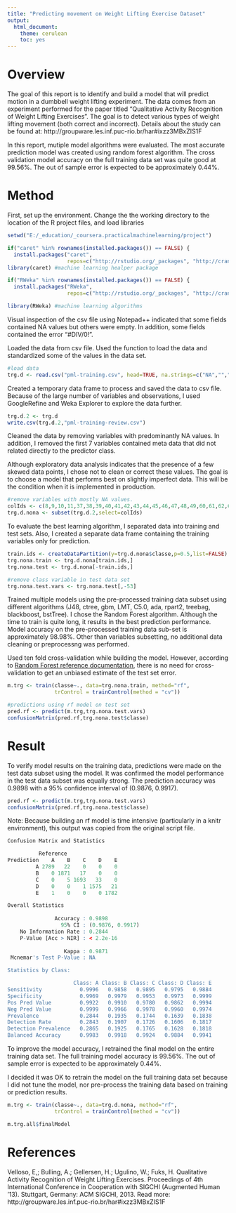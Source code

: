 ```yaml
---
title: "Predicting movement on Weight Lifting Exercise Dataset"
output:
  html_document:
    theme: cerulean
    toc: yes
---
```

# Overview
The goal of this report is to identify and build a model that will predict motion in a dumbbell weight lifting experiment. The data comes from an experiment performed for the paper titled "Qualitative Activity Recognition of Weight Lifting Exercises". The goal is to detect various types of weight lifting movement (both correct and incorrect). Details about the study can be found at: http://groupware.les.inf.puc-rio.br/har#ixzz3MBxZIS1F

In this report, mutiple model algorithms were evaluated. The most accurate prediction model was created using random forest algorithm. The cross validation model accuracy on the full training data set was quite good at 99.56%. The out of sample error is expected to be approximately 0.44%.

# Method
First, set up the environment. Change the the working directory to the location of the R project files, and load libraries

```r

setwd("E:/_education/_coursera.practicalmachinelearning/project")

if("caret" %in% rownames(installed.packages()) == FALSE) {
  install.packages("caret",
                   repos=c("http://rstudio.org/_packages", "http://cran.rstudio.com"))}
library(caret) #machine learning healper package

if("RWeka" %in% rownames(installed.packages()) == FALSE) {
  install.packages("RWeka",
                   repos=c("http://rstudio.org/_packages", "http://cran.rstudio.com"))}

library(RWeka) #machine learning algorithms
```

Visual inspection of the csv file using Notepad++ indicated that some fields contained NA values but others were empty. In addition, some fields contained the error "#DIV/0!". 

Loaded the data from csv file. Used the function to load the data and standardized some of the values in the data set.
```r
#load data
trg.d <- read.csv("pml-training.csv", head=TRUE, na.strings=c("NA","","#DIV/0!"))

```

Created a temporary data frame to process and saved the data to csv file. Because of the large number of variables and observations, I used GoogleRefine and Weka Explorer to explore the data further.

```r
trg.d.2 <- trg.d
write.csv(trg.d.2,"pml-training-review.csv")
```

Cleaned the data by removing variables with predominantly NA values. In addition, I removed the first 7 variables contained meta data that did not related directly to the predictor class. 

Although exploratory data analysis indicates that the presence of a few skewed data points, I chose not to clean or correct these values. The goal is to choose a model that performs best on slightly imperfect data. This will be the condition when it is implemented in production.

```r
#remove variables with mostly NA values.
colIds <- c(8,9,10,11,37,38,39,40,41,42,43,44,45,46,47,48,49,60,61,62,63,64,65,66,67,68,84,85,86,102,113,114,115,116,117,118,119,120,121,122,123,124,140,151,152,153,154,155,156,157,158,159,160)
trg.d.nona <- subset(trg.d.2,select=colIds)
```

To evaluate the best learning algorithm, I separated data into training and test sets. Also, I created a separate data frame containing the training variables only for prediction.

```r
train.ids <- createDataPartition(y=trg.d.nona$classe,p=0.5,list=FALSE)
trg.nona.train <- trg.d.nona[train.ids,]
trg.nona.test <- trg.d.nona[-train.ids,]

#remove class variable in test data set
trg.nona.test.vars <- trg.nona.test[,-53]

```

Trained multiple models using the pre-processed training data subset using different algorithms (J48, ctree, gbm, LMT, C5.0, ada, rpart2, treebag, blackboost, bstTree). I chose the Random Forest algorithm. Although the time to train is quite long, it results in the best prediction performance. Model accuracy on the pre-processed training data sub-set is approximately 98.98%. Other than variables subsetting, no additional data cleaning or preprocessng was performed.

Used ten fold cross-validation while building the model. However, according to [Random Forest reference documentation](See:http://www.stat.berkeley.edu/~breiman/Using_random_forests_V3.1.pdf), there is no need for cross-validation to get an unbiased estimate of the test set error.

```r
m.trg <- train(classe~., data=trg.nona.train, method="rf",
               trControl = trainControl(method = "cv"))

#predictions using rf model on test set
pred.rf <- predict(m.trg,trg.nona.test.vars)
confusionMatrix(pred.rf,trg.nona.test$classe)

```


# Result

To verify model results on the training data, predictions were made on the test data subset using the model. It was confirmed the model performance in the test data subset was equally strong. The prediction accuracy was 0.9898 with a 95% confidence interval of (0.9876, 0.9917). 

```r
pred.rf <- predict(m.trg,trg.nona.test.vars)
confusionMatrix(pred.rf,trg.nona.test$classe)

```

Note: Because building an rf model is time intensive (particularly in a knitr environment), this output was copied from the original script file.

```r
Confusion Matrix and Statistics

          Reference
Prediction    A    B    C    D    E
         A 2789   22    0    0    0
         B    0 1871   17    0    0
         C    0    5 1693   33    0
         D    0    0    1 1575   21
         E    1    0    0    0 1782

Overall Statistics
                                          
               Accuracy : 0.9898          
                 95% CI : (0.9876, 0.9917)
    No Information Rate : 0.2844          
    P-Value [Acc > NIR] : < 2.2e-16       
                                          
                  Kappa : 0.9871          
 Mcnemar's Test P-Value : NA              

Statistics by Class:

                     Class: A Class: B Class: C Class: D Class: E
Sensitivity            0.9996   0.9858   0.9895   0.9795   0.9884
Specificity            0.9969   0.9979   0.9953   0.9973   0.9999
Pos Pred Value         0.9922   0.9910   0.9780   0.9862   0.9994
Neg Pred Value         0.9999   0.9966   0.9978   0.9960   0.9974
Prevalence             0.2844   0.1935   0.1744   0.1639   0.1838
Detection Rate         0.2843   0.1907   0.1726   0.1606   0.1817
Detection Prevalence   0.2865   0.1925   0.1765   0.1628   0.1818
Balanced Accuracy      0.9983   0.9918   0.9924   0.9884   0.9941
```

To improve the model accuracy, I retrained the final model on the entire training data set. The full training model accuracy is 99.56%. The out of sample error is expected to be approximately 0.44%.

I decided it was OK to retrain the model on the full training data set because I did not tune the model, nor pre-process the training data based on training or prediction results.

```r
m.trg <- train(classe~., data=trg.d.nona, method="rf",
               trControl = trainControl(method = "cv"))

m.trg.all$finalModel
```

# References

Velloso, E,; Bulling, A.; Gellersen, H.; Ugulino, W.; Fuks, H. Qualitative Activity Recognition of Weight Lifting Exercises. Proceedings of 4th International Conference in Cooperation with SIGCHI (Augmented Human '13). Stuttgart, Germany: ACM SIGCHI, 2013. 
Read more: http://groupware.les.inf.puc-rio.br/har#ixzz3MBxZIS1F


